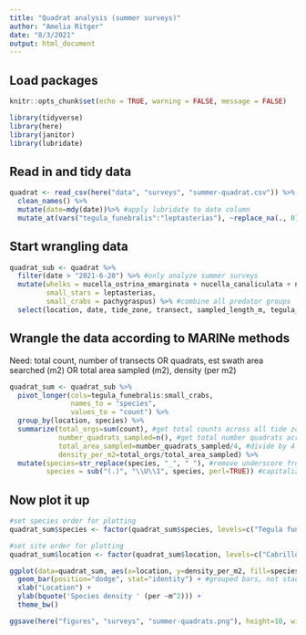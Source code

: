 ```yaml
---
title: "Quadrat analysis (summer surveys)"
author: "Amelia Ritger"
date: "8/3/2021"
output: html_document
---
```


## Load packages
```r
knitr::opts_chunk$set(echo = TRUE, warning = FALSE, message = FALSE)

library(tidyverse)
library(here)
library(janitor)
library(lubridate)
```

## Read in and tidy data
```r
quadrat <- read_csv(here("data", "surveys", "summer-quadrat.csv")) %>% 
  clean_names() %>% 
  mutate(date=mdy(date))%>% #apply lubridate to date column
  mutate_at(vars("tegula_funebralis":"leptasterias"), ~replace_na(., 0)) #replace NAs with 0 for all species columns
```

## Start wrangling data
```r
quadrat_sub <- quadrat %>%
  filter(date > "2021-6-20") %>% #only analyze summer surveys
  mutate(whelks = nucella_ostrina_emarginata + nucella_canaliculata + nucella_sp + mexacanthina + acanthinucella,
         small_stars = leptasterias,
         small_crabs = pachygraspus) %>% #combine all predator groups
  select(location, date, tide_zone, transect, sampled_length_m, tegula_funebralis, whelks:small_crabs) #only keep columns of interest
```

## Wrangle the data according to MARINe methods

Need: total count, number of transects OR quadrats, est swath area searched (m2) OR total area sampled (m2), density (per m2)
```r
quadrat_sum <- quadrat_sub %>%
  pivot_longer(cols=tegula_funebralis:small_crabs,
               names_to = "species",
               values_to = "count") %>%
  group_by(location, species) %>%
  summarize(total_orgs=sum(count), #get total counts across all tide zones
            number_quadrats_sampled=n(), #get total number quadrats across all tide zones
            total_area_sampled=number_quadrats_sampled/4, #divide by 4 because 0.5m2 for each quadrat
            density_per_m2=total_orgs/total_area_sampled) %>%
  mutate(species=str_replace(species, "_", " "), #remove underscore from organism names
         species = sub("(.)", "\\U\\1", species, perl=TRUE)) #capitalize organism names
```

## Now plot it up
```r
#set species order for plotting
quadrat_sum$species <- factor(quadrat_sum$species, levels=c("Tegula funebralis", "Whelks", "Small crabs", "Small stars"))

#set site order for plotting
quadrat_sum$location <- factor(quadrat_sum$location, levels=c("Cabrillo NM", "Alegria", "Lompoc Landing", "Bodega Bay", "Fogarty Creek", "Sokol Point"))

ggplot(data=quadrat_sum, aes(x=location, y=density_per_m2, fill=species)) +
  geom_bar(position="dodge", stat="identity") + #grouped bars, not stacked
  xlab("Location") +
  ylab(bquote('Species density ' (per ~m^2))) +
  theme_bw()

ggsave(here("figures", "surveys", "summer-quadrats.png"), height=10, width=25, units="cm")
```

